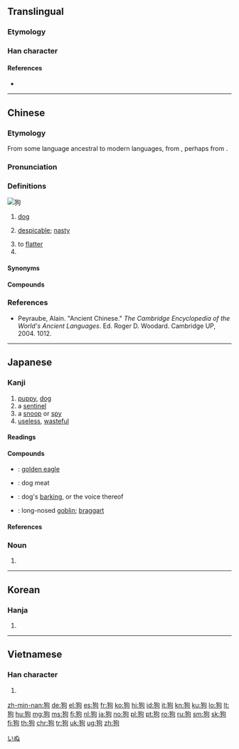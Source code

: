 {{character info/new}}
{{also|豿}}
==Translingual==
{{stroke order|strokes=8}}
{{stroke order|type=animate}}
===Etymology===
{{Han etyl}}
===Han character===
{{Han char|rn=94|rad=犬|as=05|sn=8|four=47220|canj=KHPR|ids=⿰犭句}}

====References====
* {{Han ref|kx=0709.120|dkj=20345|dj=1121.220|hdz=21341.050|uh=72D7|ud=29399|bh=AAAF|bd=43695}}

----

==Chinese==
{{zh-forms}}

===Etymology===
From some language ancestral to modern {{cog|hmx}} languages, from {{der|zh|hmx-pro|*qluwˣ||dog}}, perhaps from {{der|zh|map-pro|*(u-)(ŋ)kuɣkuɣ||dog}}.

===Pronunciation===
{{zh-pron
|m=gǒu
|c=gau2
|c-t=geu2
|g=gieu3
|h=pfs=kiéu;gd=gêu3
|j=gou2
|md=gēu
|mn=káu/xm,zz,tw:kó͘/qz:kió
|mn_note=káu - vernacular; kó͘/kió - literary
|mn-t=gao2
|w=2keu
|x=gou3
|mc=y
|oc=y
|cat=n,a,v,pn
}}

===Definitions===
[[Image:YellowLabradorLooking_new.jpg|thumb|狗]]
{{zh-hanzi}}

# [[dog]] {{zh-mw|隻|條}}
# {{lb|zh|offensive}} [[despicable]]; [[nasty]]
#: {{zh-x|狗 男女|couple in an illicit love affair}}
# to [[flatter]]
# {{surname|lang=zh}}

====Synonyms====
{{zh-dial}}

====Compounds====
{{zh-der|狗寶|狗吃屎|狗膽包天|狗苟蠅營|狗急跳牆|狗命|狗拿耗子|狗刨|狗刨兒|狗皮膏藥|狗屁|狗屁不通|狗肉|狗屎堆|狗頭軍師|狗腿子|狗窩|狗熊|狗血噴頭|狗眼看人低|狗咬|狗咬狗|狗崽子|狗子|狗嘴吐部出象牙|狗仗人勢|看家狗|獵狗|落水狗|魚狗|母狗|狗改不了吃屎|狗牌|偷雞摸狗|哈巴狗|天狗吃月|功人功狗|人模狗樣|偷狗戲雞|弄狗相咬|引狗入寨|兔盡狗烹|喪家狗|國狗|兔死狗烹|塞狗洞|天狗螺|幫狗吃食|屠狗|屠狗之輩|巴兒狗|天狗|偷雞盜狗|北京狗|偷貓遞狗|嫁狗隨狗|天狗食月|天狗吞月|大丹狗|土龍芻狗|土狗|喪家之狗|咬人狗|哈叭狗|功狗功人|功狗|偷雞吊狗|天狗熱|狗豆子|狗盜|指豬罵狗|狗監|打人罵狗|捉雞罵狗|狗竇大開|狼狗|狗續貂尾|狗彘|死狗|狗蚤|癩皮狗|替狗奪食|狗氣|狗竇|攬狗屎|狗屎|狗偷鼠竊|狗彘不食|狗皮倒灶|流浪狗|狗尾續貂|狗毛|狗心狗行|瘋狗|狗官|畫虎成狗|拖狗皮|狗吠之警|狗氣殺|狗食|打狗|狗彘不若|瘈狗|畫虎類狗|指雞罵狗|狗骨頭|狗顛屁股|狗站|狗洞|狗馬聲色|狗血淋頭|狗屋|獾狗|狐朋狗友|狐狸狗|狐鳴狗盜|泥豬瓦狗|獅子狗|白雲蒼狗|狗探湯|白衣蒼狗|瘋狗潮|瘋狗浪|狗仗官勢|狗賊|狗兔聽提|狼心狗行|狼心狗肺|狼心狗幸|狗黨狐群|狗馬之心|狗馬|狗雜種|狗追耗子|狗血噴臉|狗蝨|狗苟|狗矢|狗爪子|狗烹錡釜|狗材|狗才|狗屁倒灶|狗尾草|狗套頭|狗吠非主|狗吠之驚|狗吃熱屎|狗兒|狐朋狗黨|狗盜鼠竊|牛黃狗寶|狗行狼心|熱狗|摸雞偷狗|狗腿|狗屠|狗肺狼心|狗顛兒|狗盜雞鳴|殺狗勸夫|殺狗記|狗彘不如|海狗|打落水狗|狐群狗黨|狗屠角牴|耍狗熊|見兔呼狗|行同狗豨|芻狗|跖狗吠堯|莠狗尾草|走狗烹|聲色狗馬|雞飛狗跳|踹狗尾|雞零狗碎|豬狗不如|蠅營狗苟|鼠竊狗偷|飛鷹走狗|羊頭狗肉|黑狗子|踏狗尾|遛狗|鬥雞走狗|笨狗|行同狗彘|豬朋狗友|行若狗彘|鼠竊狗盜|雞鳴狗吠|阿貓阿狗|驢心狗肺|鑽狗洞|耍死狗|雞鳴狗盜|跑狗場|臘腸狗|賣狗懸羊|赤狗日|鬣狗|走狗}}

===References===
* Peyraube, Alain. "Ancient Chinese." ''The Cambridge Encyclopedia of the World's Ancient Languages''. Ed. Roger D. Woodard. Cambridge UP, 2004. 1012.

{{zh-cat|Beginning|Dogs|Mammals}}

----

==Japanese==

===Kanji===
{{ja-kanji|grade=uc|rs=犬05}}

# [[puppy]], [[dog]]
# a [[sentinel]]
# a [[snoop]] or [[spy]]
# [[useless]], [[wasteful]]

====Readings====
{{ja-readings|kanon=[[こう]] (kō)|goon=[[く]] (ku)|kun=[[いぬ]] (inu)}}

====Compounds====
{{der-top|Compounds}}
* {{ja-r|狗鷲|いぬわし}}: [[golden eagle]]
* {{ja-r|狗肉|くにく}}: dog meat
* {{ja-r|狗吠|くはい}}: dog's [[barking]], or the voice thereof
* {{ja-r|天狗|てんぐ}}: long-nosed [[goblin]]; [[braggart]]
{{der-bottom}}

====References====
{{ja-kref
|jis=3669
|ku=2273
|shift=72D7
|euc=B6E9
|freq=''not ranked''
|nelson=2875
|newnelson=3565
|halpern=345
|kld=''not listed''
|heisig=2341
|tuttle=3g5.5
}}

{{ja-kanjitab|いぬ|yomi=k}}

===Noun===
{{ja-noun|count=匹|いぬ|イヌ}}

# {{alternative spelling of|犬|lang=ja}}

[[Category:ja:Dogs|いぬ]]

----

==Korean==

===Hanja===
{{ko-hanja|hangeul=구|eumhun=|mr=ku|y=kwu}}

# {{defn|lang=ko|sort=犬05}}

----

==Vietnamese==

===Han character===
{{vi-hantu|[[cẩu]]|rs=犬05}}

# {{defn|lang=vi|sort=犬05}}

[[zh-min-nan:狗]]
[[de:狗]]
[[el:狗]]
[[es:狗]]
[[fr:狗]]
[[ko:狗]]
[[hi:狗]]
[[id:狗]]
[[it:狗]]
[[kn:狗]]
[[ku:狗]]
[[lo:狗]]
[[lt:狗]]
[[hu:狗]]
[[mg:狗]]
[[ms:狗]]
[[fj:狗]]
[[nl:狗]]
[[ja:狗]]
[[no:狗]]
[[pl:狗]]
[[pt:狗]]
[[ro:狗]]
[[ru:狗]]
[[sm:狗]]
[[sk:狗]]
[[fi:狗]]
[[th:狗]]
[[chr:狗]]
[[tr:狗]]
[[uk:狗]]
[[ug:狗]]
[[zh:狗]]